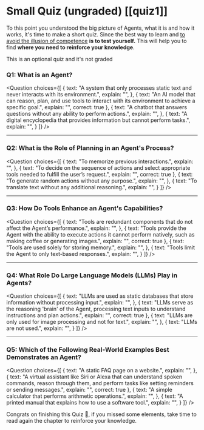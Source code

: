 # Small Quiz (ungraded) [[quiz1]] 

To this point you understood the big picture of Agents, what it is and how it works, it's time to make a short quiz. Since the best way to learn and [to avoid the illusion of competence](https://www.coursera.org/lecture/learning-how-to-learn/illusions-of-competence-BuFzf) **is to test yourself.** This will help you to find **where you need to reinforce your knowledge**.

This is an optional quiz and it's not graded


### Q1: What is an Agent?

<Question
choices={[
{
text: "A system that only processes static text and never interacts with its environment.",
explain: "",
},
{
text: "An AI model that can reason, plan, and use tools to interact with its environment to achieve a specific goal.",
explain: "",
correct: true
},
{
text: "A chatbot that answers questions without any ability to perform actions.",
explain: "",
},
{
text: "A digital encyclopedia that provides information but cannot perform tasks.",
explain: "",
}
]}
/>

---

### Q2: What is the Role of Planning in an Agent's Process?

<Question
choices={[
{
text: "To memorize previous interactions.",
explain: "",
},
{
text: "To decide on the sequence of actions and select appropriate tools needed to fulfill the user’s request.",
explain: "",
correct: true
},
{
text: "To generate random actions without any purpose.",
explain: "",
},
{
text: "To translate text without any additional reasoning.",
explain: "",
}
]}
/>

---

### Q3: How Do Tools Enhance an Agent's Capabilities?

<Question
choices={[
{
text: "Tools are redundant components that do not affect the Agent’s performance.",
explain: "",
},
{
text: "Tools provide the Agent with the ability to execute actions it cannot perform natively, such as making coffee or generating images.",
explain: "",
correct: true
},
{
text: "Tools are used solely for storing memory.",
explain: "",
},
{
text: "Tools limit the Agent to only text-based responses.",
explain: "",
}
]}
/>

---

### Q4: What Role Do Large Language Models (LLMs) Play in Agents?

<Question
choices={[
{
text: "LLMs are used as static databases that store information without processing input.",
explain: "",
},
{
text: "LLMs serve as the reasoning 'brain' of the Agent, processing text inputs to understand instructions and plan actions.",
explain: "",
correct: true
},
{
text: "LLMs are only used for image processing and not for text.",
explain: "",
},
{
text: "LLMs are not used.",
explain: "",
}
]}
/>

---

### Q5: Which of the Following Real-World Examples Best Demonstrates an Agent?

<Question
choices={[
{
text: "A static FAQ page on a website.",
explain: "",
},
{
text: "A virtual assistant like Siri or Alexa that can understand spoken commands, reason through them, and perform tasks like setting reminders or sending messages.",
explain: "",
correct: true
},
{
text: "A simple calculator that performs arithmetic operations.",
explain: "",
},
{
text: "A printed manual that explains how to use a software tool.",
explain: "",
}
]}
/>


Congrats on finishing this Quiz 🥳, if you missed some elements, take time to read again the chapter to reinforce your knowledge. 
